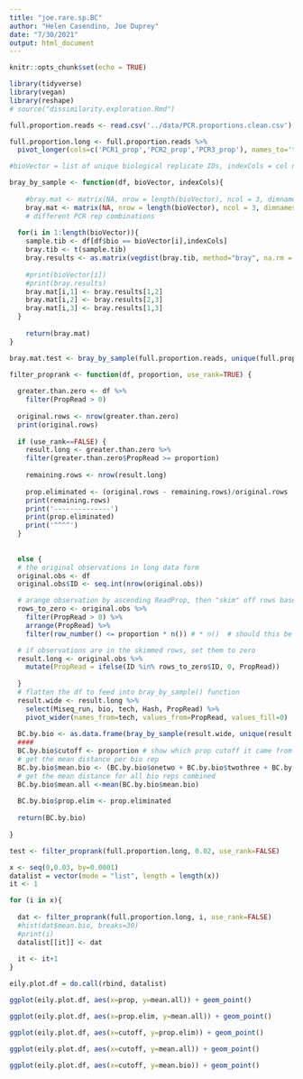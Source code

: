 ```yaml
---
title: "joe.rare.sp.BC"
author: "Helen Casendino, Joe Duprey"
date: "7/30/2021"
output: html_document
---
```


```r
knitr::opts_chunk$set(echo = TRUE)

library(tidyverse)
library(vegan)
library(reshape)
# source("dissimilarity.exploration.Rmd")
```


```r
full.proportion.reads <- read.csv('../data/PCR.proportions.clean.csv')
```

```r
full.proportion.long <- full.proportion.reads %>%
  pivot_longer(cols=c('PCR1_prop','PCR2_prop','PCR3_prop'), names_to='tech',values_to='PropRead')
```

```r
#bioVector = list of unique biological replicate IDs, indexCols = col numbers of eDNA proportion values (by PCR #). df needs to have 3 columns corresponding to eDNA proportions of different PCR runs

bray_by_sample <- function(df, bioVector, indexCols){  
  
    #bray.mat <- matrix(NA, nrow = length(bioVector), ncol = 3, dimnames = list(bioVector, c(1.2,2.3,1.3)))
    bray.mat <- matrix(NA, nrow = length(bioVector), ncol = 3, dimnames = list(bioVector, c('onetwo','twothree','onethree')))
    # different PCR rep combinations
  
  for(i in 1:length(bioVector)){
    sample.tib <- df[df$bio == bioVector[i],indexCols]
    bray.tib <- t(sample.tib)
    bray.results <- as.matrix(vegdist(bray.tib, method="bray", na.rm = T))
    
    #print(bioVector[i])
    #print(bray.results)
    bray.mat[i,1] <- bray.results[1,2]
    bray.mat[i,2] <- bray.results[2,3]
    bray.mat[i,3] <- bray.results[1,3]
  }
    
    return(bray.mat)
}

bray.mat.test <- bray_by_sample(full.proportion.reads, unique(full.proportion.reads$bio), c(4:6))

```

```r

filter_proprank <- function(df, proportion, use_rank=TRUE) {
  
  greater.than.zero <- df %>%
    filter(PropRead > 0)
  
  original.rows <- nrow(greater.than.zero)
  print(original.rows)
  
  if (use_rank==FALSE) {
    result.long <- greater.than.zero %>%
    filter(greater.than.zero$PropRead >= proportion) 
    
    remaining.rows <- nrow(result.long)
    
    prop.eliminated <- (original.rows - remaining.rows)/original.rows
    print(remaining.rows)
    print('--------------')
    print(prop.eliminated)
    print('^^^^')
  } 
  
  
  else {
  # the original observations in long data form
  original.obs <- df
  original.obs$ID <- seq.int(nrow(original.obs))

  # arange observation by ascending ReadProp, then "skim" off rows based on given prop
  rows_to_zero <- original.obs %>%
    filter(PropRead > 0) %>%
    arrange(PropRead) %>%
    filter(row_number() <= proportion * n()) # * n()  # should this be great or less than *******

  # if observations are in the skimmed rows, set them to zero
  result.long <- original.obs %>%
    mutate(PropRead = ifelse(ID %in% rows_to_zero$ID, 0, PropRead))
  
  }
  # flatten the df to feed into bray_by_sample() function 
  result.wide <- result.long %>%
    select(Miseq_run, bio, tech, Hash, PropRead) %>%
    pivot_wider(names_from=tech, values_from=PropRead, values_fill=0) 
  
  BC.by.bio <- as.data.frame(bray_by_sample(result.wide, unique(result.wide$bio), c(4:6)))
  ####
  BC.by.bio$cutoff <- proportion # show which prop cutoff it came from on the big df 
  # get the mean distance per bio rep
  BC.by.bio$mean.bio <- (BC.by.bio$onetwo + BC.by.bio$twothree + BC.by.bio$onethree) /3 
  # get the mean distance for all bio reps combined
  BC.by.bio$mean.all <-mean(BC.by.bio$mean.bio)
  
  BC.by.bio$prop.elim <- prop.eliminated
    
  return(BC.by.bio)
  
}

test <- filter_proprank(full.proportion.long, 0.02, use_rank=FALSE)
```

```r

x <- seq(0,0.03, by=0.0001)
datalist = vector(mode = "list", length = length(x))
it <- 1 

for (i in x){
  
  dat <- filter_proprank(full.proportion.long, i, use_rank=FALSE) 
  #hist(dat$mean.bio, breaks=30)
  #print(i)
  datalist[[it]] <- dat
  
  it <- it+1
}

eily.plot.df = do.call(rbind, datalist)
```

```r
ggplot(eily.plot.df, aes(x=prop, y=mean.all)) + geom_point()
```
```r
ggplot(eily.plot.df, aes(x=prop.elim, y=mean.all)) + geom_point()
```

```r
ggplot(eily.plot.df, aes(x=cutoff, y=prop.elim)) + geom_point()

```
```r
ggplot(eily.plot.df, aes(x=cutoff, y=mean.all)) + geom_point()

```

```r
ggplot(eily.plot.df, aes(x=cutoff, y=mean.bio)) + geom_point()

```

